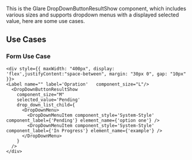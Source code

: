
<Title>DropDownButtonResultShow Component</Title>
<Meta of={DropDownButtonResultShowStories} />

This is the Glare DropDownButtonResultShow component, which includes various sizes and supports dropdown menus with a displayed selected value, here are some use cases.

## Use Cases

### Form Use Case

    <div style={{ maxWidth: "400px", display: 'flex',justifyContent:"space-between", margin: "30px 0", gap: "10px" }}>
    <Label name="" label='Opration'   component_size="L"/>
      <DropDownButtonResultShow
        component_size="M"
        selected_value='Pending'
        drop_down_list_child={
          <DropDownMenu>
            <DropDownMenuItem component_style='System-Style' component_label={'Pending'} element_name={'option one'} />
            <DropDownMenuItem component_style='System-Style' component_label={'In Progress'} element_name={'example'} />
          </DropDownMenu>
        }
      />
    </div>